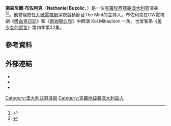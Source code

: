 {{noteTA
|1=zh-tw:噬血Y世代; zh-hk:吸血新世代; zh-cn:吸血鬼日记; zh-hant:吸血鬼日記;
|2=zh-tw:創始吸血鬼; zh-hk:始祖家族; zh-cn:初代吸血鬼;
}}

{{Infobox person
| name         = Nathaniel Buzolic
| image        = Nate Buzolic (9111878990) cropped.jpg
| caption      = 
| birth_date   = {{Birth date and age|df=yes|1983|8|4}}
| birth_place  = {{AUS}}[[新南威爾斯州|新南威爾斯州]][[悉尼|悉尼]]
| alma_mater   = {{Plainlist}}
* [[Screenwise|Screenwise]]
* [[西悉尼大學|西悉尼大學]]
{{Endplainlist}}
| occupation   = 演員
| years_active = 2001–現在
}}

'''南森尼爾·布佐利克'''（'''Nathaniel Buzolic'''，{{bd|1983年|8月4日|catIdx=Buzolic, Nathaniel}}）是一位[[克羅埃西亞人|克羅埃西亞裔]][[澳大利亞|澳大利亞]]演員<ref>{{cite web |author=JMo and Elle |url=http://www.dailytelegraph.com.au/aussie-vampire-nathaniel-buzolic-told-bronze-up/story-e6freuy9-1226256183166 |title=Aussie vampire Nathaniel Buzolic told: 'bronze up' |work=[[The_Daily_Telegraph_(Australia)|Daily Telegraph]] |publisher=[[News_Corp_Australia|News Corp Australia]] |date=29 January 2012 |accessdate=6 February 2012}}</ref><ref>{{cite web |last=Masters |first=Megan |url=http://www.tvline.com/2011/12/tvline-items-nate-berkus-show-canceled-vampire-diaries-originals-season-3/ |title=Nate Berkus Show Ending, Vampire Diaries Casts More Originals |publisher=[[TV_Line|TV Line]]. [[PMC_(company)|PMC]] |date=9 December 2011 |accessdate=3 February 2012 |archive-date=2012-02-19 |archive-url=https://web.archive.org/web/20120219183425/http://www.tvline.com/2011/12/tvline-items-nate-berkus-show-canceled-vampire-diaries-originals-season-3/ |dead-url=no }}</ref>。他曾經擔任[[九號電視網|九號電視網]]深夜競猜節目The Mint的主持人。布佐利克在CW電視劇《[[吸血鬼日記|吸血鬼日記]]》和《[[創始吸血鬼|創始吸血鬼]]》中飾演 Kol Mikaelson 一角。也曾客串《[[美少女的謊言|美少女的謊言]]》第四季第22集。

== 參考資料 ==
{{Reflist}}

== 外部連結 ==
{{Commonscat|Nathaniel Buzolic|南森尼爾·布佐利克}}
* {{IMDb name|1692762}}
* {{twitter|natebuzz}}
* {{Facebook|NathanielBuzolic}}

{{DEFAULTSORT: Buzolic, Nathaniel}}
[[Category:澳大利亞男演員|Category:澳大利亞男演員]]
[[Category:克羅地亞裔澳大利亞人|Category:克羅地亞裔澳大利亞人]]